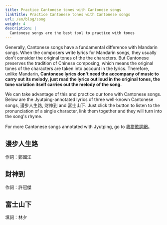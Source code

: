 ```yaml
---
title: Practice Cantonese tones with Cantonese songs
linkTitle: Practice Cantonese tones with Cantonese songs
url: /en/blog/song
weight: 4
description: |
  Cantonese songs are the best tool to practice with tones
---
```



Generally, Cantonese songs have a fundamental difference with Mandarin songs. When the composers write lyrics for Mandarin songs, they usually don't consider the original tones of the the characters. But Cantonese preserves the tradition of Chinese composing, which means the original tones of the characters are taken into account in the lyrics. Therefore, unlike Mandarin, **Cantonese lyrics don't need the accompany of music to carry out its melody, just read the lyrics out loud in the original tones, the tone variation itself carries out the melody of the song.**

We can take advantage of this and practice our tone with Cantonese songs. Below are the Jyutping-annotated lyrics of three well-known Cantonese songs, 漫步人生路, 財神到 and 富士山下. Just click the button to listen to the pronunciation of a single character, link them together and they will turn into the song's rhyme.

For more Cantonese songs annotated with Jyutping, go to [粵拼歌詞網](https://jyut6.com/)。

## 漫步人生路

作詞：鄭國江

<SampleText client:idle sample="maanboujansanglou" />

## 財神到

作詞：許冠傑

<SampleText client:idle sample="coisandou" />

## 富士山下

填詞：林夕

<SampleText client:idle sample="fusisaanhaa" />
